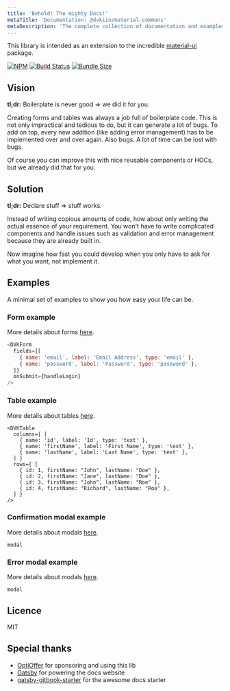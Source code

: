 ```yaml
---
title: 'Behold! The mighty Docs!'
metaTitle: 'Documentation: @dvkiin/material-commons'
metaDescription: 'The complete collection of documentation and examples for @dvkiin/material-common react library.'
---
```


This library is intended as an extension to the incredible [material-ui](https://material-ui.com/) package.

[![NPM](https://img.shields.io/npm/v/@dvkiin/material-commons.svg)](https://www.npmjs.com/package/@dvkiin/material-commons)
[![Build Status](https://travis-ci.com/bogdibota/material-commons.svg?branch=master)](https://travis-ci.com/bogdibota/material-commons)
[![Bundle Size](https://badgen.net/bundlephobia/minzip/@dvkiin/material-commons)](https://bundlephobia.com/result?p=@dvkiin/material-commons)

## Vision

**tl;dr:** Boilerplate is never good => we did it for you.

Creating forms and tables was always a job full of boilerplate code. This is not only impractical and tedious to do, but it can generate a lot of bugs.
To add on top, every new addition (like adding error management) has to be implemented over and over again. Also bugs. A lot of time can be lost with bugs.

Of course you can improve this with nice reusable components or HOCs, but we already did that for you.

## Solution

**tl;dr:** Declare stuff => stuff works.

Instead of writing copious amounts of code, how about only writing the actual essence of your requirement.
You won't have to write complicated components and handle issues such as validation and error management because they are already built in.

Now imagine how fast you could develop when you only have to ask for what you want, not implement it.

## Examples

A minimal set of examples to show you how easy your life can be.

### Form example

More details about forms [here](/form).

```javascript
<DVKForm
  fields={[
    { name: 'email', label: 'Email Address', type: 'email' },
    { name: 'password', label: 'Password', type: 'password' },
  ]}
  onSubmit={handleLogin}
/>
```

### Table example

More details about tables [here](/table).

```
<DVKTable
  columns={ [
    { name: 'id', label: 'Id', type: 'text' },
    { name: 'firstName', label: 'First Name', type: 'text' },
    { name: 'lastName', label: 'Last Name', type: 'text' },
  ] }
  rows={ [
    { id: 1, firstName: "John", lastName: "Doe" },
    { id: 2, firstName: "Jane", lastName: "Doe" },
    { id: 3, firstName: "John", lastName: "Roe" },
    { id: 4, firstName: "Richard", lastName: "Roe" },
  ] }
/>
```

### Confirmation modal example

More details about modals [here](/modal).

```
modal
```

### Error modal example

More details about modals [here](/modal).

```
modal
```

## Licence

MIT

## Special thanks

- [OptiOffer](https://optioffer.com) for sponsoring and using this lib
- [Gatsby](https://www.gatsbyjs.org) for powering the docs website
- [gatsby-gitbook-starter](https://github.com/hasura/gatsby-gitbook-starter) for the awesome docs starter
